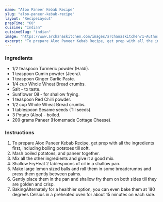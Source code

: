 ---
name: "Aloo Paneer Kebab Recipe"
slug: "aloo-paneer-kebab-recipe"
layout: 'RecipeLayout'
prepTime: "60"
cuisine: "Indian"
cuisineSlug: "indian"
image: "https://www.archanaskitchen.com/images/archanaskitchen/1-Author/Madhuri_Aggarwal/Aloo_Paneer_Kebab.jpg"
excerpt: "To prepare Aloo Paneer Kebab Recipe, get prep with all the ingredients first, including boiling potatoes till soft"
---

### Ingredients

- 1/2 teaspoon Turmeric powder (Haldi).
- 1 teaspoon Cumin powder (Jeera).
- 1 teaspoon Ginger Garlic Paste.
- 1/4 cup Whole Wheat Bread crumbs.
- Salt - to taste.
- Sunflower Oil - for shallow frying.
- 1 teaspoon Red Chilli powder.
- 1/2 cup Whole Wheat Bread crumbs.
- 1 tablespoon Sesame seeds (Til seeds).
- 3 Potato (Aloo) - boiled.
- 200 grams Paneer (Homemade Cottage Cheese).

### Instructions

1. To prepare Aloo Paneer Kebab Recipe, get prep with all the ingredients first, including boiling potatoes till soft.
1. Mash boiled potatoes, and paneer together.
1. Mix all the other ingredients and give it a good mix.
1. Shallow FryHeat 2 tablespoons of oil in a shallow pan.
1. Make large lemon sized balls and roll them in some breadcrumbs and press them gently between palms.
1. Gently place them in the pan and shallow fry them on both sides till they are golden and crisp.
1. BakingAlternately for a healthier option, you can even bake them at 180 degrees Celsius in a preheated oven for about 15 minutes on each side.
